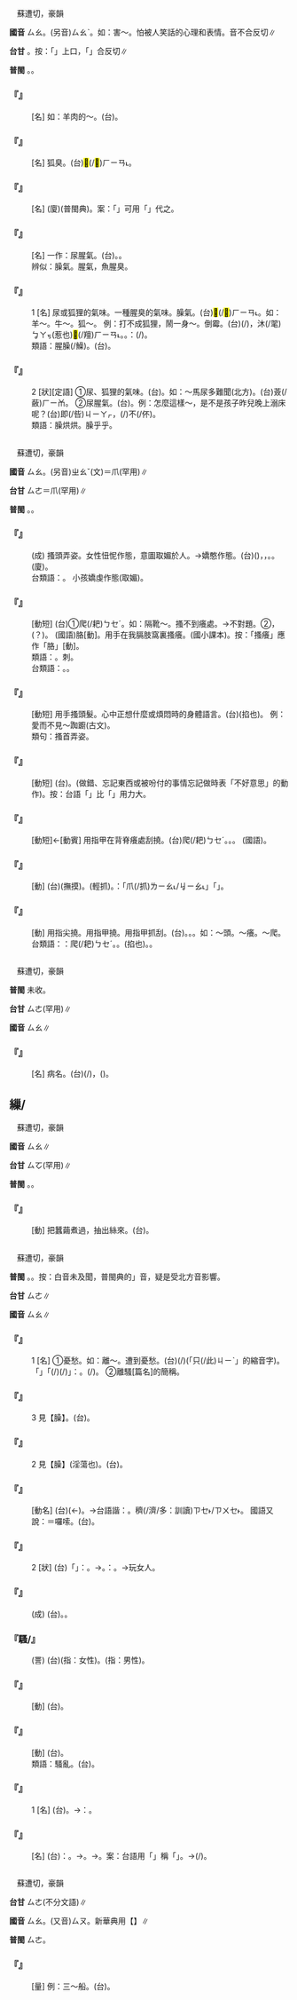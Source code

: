
=={{ruby|臊|ㄙㄠ}}==

　蘇遭切，豪韻

'''國音''' <rt>ㄙㄠ</rt>。(另音)<rt>ㄙㄠˋ</rt>。如：害～。怕被人笑話的心理和表情。音不合反切∥

'''台甘''' {{ruby|(文)|ㄘㄜ}}{{ruby|。|ㄙㄜ}}。按：「{{ruby|臊|ㄘㄜ}}」上口，「{{ruby|臊|ㄙㄜ}}」合反切∥

'''普閩''' {{ruby|(文)|ㄙㄜ}}。{{ruby|(白)|ㄘㄜ}}。

    

==='''『{{ruby|臊|ㄙㄠ}}{{ruby|味|ㄨㄟˋ}}』'''===
: [名] 如：羊肉的～。(台){{ruby|羊|ㄧㆧˊ/ㄧㆫˊ}}{{ruby|肉|ㆠㄚㆷ}}{{ruby|<mark>&#xffbbf;</mark>|ㄏㄧㄢ˪}}。
    

==='''『{{ruby|狐|ㄏㄨˊ}}{{ruby|臊|ㄙㄠ}}』'''===
: [名] 狐臭。(台){{ruby|羊|ㄧㆫˊ/ㄧㆧˊ}}{{ruby|公|ㄍㆲˋ}}<mark>&#xffbbf;</mark>(/<mark>&#xffbcc;</mark>)<rt>ㄏㄧㄢ˪</rt>。
    

==='''『{{ruby|腥|ㄒㄧㄥ}}{{ruby|臊|ㄙㄠ}}』'''===
: [名] (廈){{ruby|臊|ㄘㄜ}}{{ruby|<mark>&#xf9adf;</mark>|ㄏㄧㄢ˪}}(普閩典)。案：「{{ruby|臊|ㄘㄜ}}」可用「{{ruby|鱢|ㄘㄜ}}」代之。
    

==='''『{{ruby|尿|ㄋㄧㄠˋ}}{{ruby|臊|ㄙㄠ}}{{ruby|氣|ㄑㄧˋ}}』'''===
: [名] 一作：尿腥氣。(台){{ruby|臭|ㄘㄠ˪}}{{ruby|尿|ㆢㄧㄜ˫/ㄌㄧㄜ˫}}{{ruby|破|ㄆㄨㄚ˪}}{{ruby|味|ㆠㄧ˫}}。{{ruby|臭|ㄘㄠ˪}}{{ruby|尿|ㆢㄧㄜ˫/ㄌㄧㄜ˫}}{{ruby|蘞|ㄏㄧㆰ}}{{ruby|味|ㆠㄧ˫}}。
:辨似：臊氣。腥氣，魚腥臭。
:
    

==='''『{{ruby|臊|ㄙㄠ}}』'''===
:1  [名] 尿或狐狸的氣味。一種腥臭的氣味。臊氣。(台){{ruby|臭|ㄘㄠ˪}}<mark>&#xffbcc;</mark>(/<mark>&#xf9adf;</mark>)<rt>ㄏㄧㄢ˪</rt>。如：羊～。牛～。狐～。 例：打不成狐狸，鬧一身～。倒霉。(台){{ruby|狐|ㄏㆦˊ}}{{ruby|狸|ㄌㄧˊ}}(/{{ruby|貓|ㆠㄚˊ}}{{ruby|仔|ㄚ}}){{ruby|掠|ㄌㄧㄚㆷ ͘}}{{ruby|無|ㆠㄜˊ}}{{ruby|著|ㄉㄧㄜㆷ ͘}}，沐(/毣)<rt>ㆠㄚㆶ</rt>{{ruby|著|ㄉㄧㄜㆷ ͘}}(惹也){{ruby|一|ㄐㄧㆵ ͘}}{{ruby|身|ㄒㄧㄣ}}{{ruby|臭|ㄘㄠ˪}}<mark>&#xffbcc;</mark>(/羶)<rt>ㄏㄧㄢ˪</rt>{{ruby|味|ㆠㄧ˫}}。{{ruby|討|ㄊㄜˋ}}{{ruby|衰|ㄙㄨㆤ}}{{ruby|<mark>&#xffb4e;</mark>|ㆠㄞˋ}}。{{ruby|比|ㄅㄧˋ}}{{ruby|喻|ㄌㄨ˫/ㆡㄨ˫}}：{{ruby|無|ㆠㄜˊ}}{{ruby|利|ㄌㄧ˫}}{{ruby|益|ㄧㆤㆶ}}{{ruby|顛|ㄉㄧㄢ}}{{ruby|倒|ㄉㄜ˪}}{{ruby|了|ㄌㄧㄠˋ}}(/{{ruby|損|ㄙㄨㄣˋ}}{{ruby|失|ㄒㄧㆵ}})。
:類語：腥臊(/鱢)。(台){{ruby|臭|ㄘㄠ˪}}{{ruby|臊|ㄘㄜ}}。
:
    

==='''『{{ruby|臊|ㄙㄠ}}』'''===
:2  [狀][定語] ①尿、狐狸的氣味。(台){{ruby|臭|ㄘㄠ˪}}{{ruby|尿|ㆢㄧㄜ˫/ㄌㄧㄜ˫}}{{ruby|蘞|ㄏㄧㆰ}}。如：～馬尿多難聞(北方)。(台){{ruby|馬|ㆠㆤˋ}}{{ruby|尿|ㆢㄧㄜ˫/ㄌㄧㄜ˫}}{{ruby|丌|ㆤ}}{{ruby|臭|ㄘㄠ˪}}{{ruby|尿|ㆢㄧㄜ˫/ㄌㄧㄜ˫}}薟(/蘞)<rt>ㄏㄧㆰ</rt>{{ruby|味|ㆠㄧ˫}}{{ruby|<mark>&#xffa45;</mark>|ㆠㆤ˫/ㆠㄨㆤ˫}}{{ruby|鼻|ㄆㆪ˫}}{{ruby|得|ㄉㄧㆵ}}。 ②尿腥氣。(台){{ruby|臭|ㄘㄠ˪}}{{ruby|尿|ㆢㄧㄜ˫/ㄌㄧㄜ˫}}{{ruby|破|ㄆㄨㄚ˪}}{{ruby|味|ㆠㄧ˫}}。例：怎麼這樣～，是不是孩子昨兒晚上溺床呢？(台){{ruby|哪|ㄋㄚˋ}}即(/呰)<rt>ㄐㄧㄚㆷ</rt>{{ruby|恁|ㄌㄧㄣ˪}}{{ruby|臭|ㄘㄠ˪}}{{ruby|尿|ㆢㄧㄜ˫/ㄌㄧㄜ˫}}{{ruby|破|ㄆㄨㄚ˪}}{{ruby|味|ㆠㄧ˫}}，{{ruby|<mark>&#xffb51;</mark>|ㆣㄧㄣˋ}}{{ruby|仔|ㄚ}}{{ruby|昨|ㄗㄚ˫}}{{ruby|暗|ㆰ˪}}{{ruby|洩|ㄒㄧㄚㆵ}}{{ruby|→|ㄘㄨㄚ˫}}(/{{ruby|泄|ㄒㄧㄚㆴ/ㄘㄨㄚ˫}}){{ruby|尿|ㆢㄧㄜ˫/ㄌㄧㄜ˫}}{{ruby|是|ㄒㄧ˫}}不(/伓){{ruby|·|ㆬ˫}}。
:類語：臊烘烘。臊乎乎。
:
    

=={{ruby|搔|ㄙㄠ}}==

　蘇遭切，豪韻

'''國音''' <rt>ㄙㄠ</rt>。(另音)<rt>ㄓㄠˇ</rt>(文)＝爪(罕用)∥

'''台甘''' <rt>ㄙㄜ</rt>{{ruby|。|ㆢㄧㄠˋ}}＝爪(罕用)∥

'''普閩''' {{ruby|(文)|ㄙㄜ}}。{{ruby|(白)|ㄙㄠ}}。

    

==='''『{{ruby|搔|ㄙㄠ}}{{ruby|首|ㄕㄡˇ}}{{ruby|弄|ㄋㄨㄥˋ}}{{ruby|姿|ㄗ}}』'''===
: (成) 搔頭弄姿。女性忸怩作態，意圖取媚於人。→嬌憨作態。(台){{ruby|女|ㄌㄧˋ/ㄌㄨˋ}}{{ruby|性|ㄒㄧㄥ˪}}({{ruby|無|ㆠㄜˊ}}{{ruby|戴|ㄉㄞ˪}}{{ruby|無|ㆠㄜˊ}}{{ruby|事|ㄐㄧ˪}}){{ruby|摸|ㆠㆲ}}{{ruby|頭|ㄊㄠˊ}}{{ruby|鬃|ㄗㄤ}}，{{ruby|<mark>&#xffea2;</mark>|ㄉㄧㄜㆷ}}{{ruby|衫|ㄙㆩ}}{{ruby|裾|ㄍㄧ/ㄍㄨ}}，{{ruby|格|ㄍㄧㆤㆶ}}{{ruby|一|ㄐㄧㆵ ͘}}{{ruby|個|ㆤˊ}}{{ruby|體|ㄊㆤˋ}}{{ruby|態|ㄊㄞ˪}}。{{ruby|<mark>&#xffa49;</mark>|ㆠㆤㆷ/ㆠㄨㆤㆷ}}{{ruby|引|ㄧㄣˋ}}{{ruby|人|ㄌㄤˊ}}{{ruby|丌|ㆤ}}{{ruby|注|ㄗㄨ˪}}{{ruby|意|ㄧ˪}}。(廈){{ruby|挽|ㆠㄢˋ}}{{ruby|頭|ㄊㄠˊ}}{{ruby|折|ㄐㄧㆷ ͘}}{{ruby|脰|ㄉㄠ˫}}。
:台類語：{{ruby|扭|ㄫㄧㄨˋ}}{{ruby|頭|ㄊㄠˊ}}{{ruby|銌|ㄗㄨㄣ˫}}{{ruby|脰|ㄉㄠ˫}}。 小孩嬌虔作態(取媚)。
:
    

==='''『{{ruby|搔|ㄙㄠ}}{{ruby|癢|ㄧㄤˇ}}』'''===
: [動短] (台)①爬(/耙)<rt>ㄅㆤˊ</rt>{{ruby|癢|ㄐㄧㆧ˫/ㄐㄧㆫ˫}}。如：隔靴～。搔不到癢處。→不對題。②{{ruby|撓|ㄫㄧㄠ}}，{{ruby|<mark>&#xf91c7;</mark>|ㆠㄨ˫}}{{ruby|知|ㄉㄧ}}(？)。 (國語)胳{{ruby|肢|·ㄓ}}[動]。用手在我膈肢窩裏搔癢。(國小課本)。按：「搔癢」應作「胳{{ruby|肢|·ㄓ}}」[動]。
:類語：{{ruby|撓|ㄋㄠˊ}}。刺{{ruby|撓|·ㄋㄠˊ}}。
:
:台類語：{{ruby|抓|ㄌㄧㄠ˪/ㆢㄧㄠ˪}}。{{ruby|控|ㄎㄤ˪}}。
:
    

==='''『{{ruby|搔|ㄙㄠ}}{{ruby|首|ㄕㄡˇ}}』'''===
: [動短] 用手搔頭髮。心中正想什麼或煩悶時的身體語言。(台){{ruby|控|ㄎㄤ˪}}(掐也){{ruby|頭|ㄊㄠˊ}}{{ruby|殼|ㄎㄚㆶ}}。 例：愛而不見～踟躕(古文)。
:類句：搔首弄姿。
:
    

==='''『{{ruby|搔|ㄙㄠ}}{{ruby|頭|ㄊㄠˊ}}』'''===
: [動短] (台){{ruby|搔|ㄙㄜ}}{{ruby|頭|ㄊㄠˊ}}{{ruby|殼|ㄎㄚㆶ}}。{{ruby|控|ㄎㄤ˪}}{{ruby|頭|ㄊㄠˊ}}{{ruby|殼|ㄎㄚㆶ}}(做錯、忘記東西或被吩付的事情忘記做時表「不好意思」的動作)。按：台語「{{ruby|控|ㄎㄤ˪}}」比「{{ruby|抓|ㆢㄧㄠ˪/ㄌㄧㄠ˪}}」用力大。
    

==='''『{{ruby|搔|ㄙㄠ}}{{ruby|背|ㄅㄟˋ}}』'''===
: [動短]←[動賓] 用指甲在背脊癢處刮撓。(台)爬(/耙)<rt>ㄅㆤˊ</rt>{{ruby|尻|ㄎㄚ}}{{ruby|脊|ㄐㄧㄚㆷ}}。{{ruby|抓|ㆢㄧㆯ˪/ㄌㄧㄠ˪}}{{ruby|癢|ㄐㄧㆧ˫/ㄐㄧㆫ˫}}。{{ruby|爬|ㄅㆤˊ}}{{ruby|癢|ㄐㄧㆧ˫/ㄐㄧㆫ˫}}。 (國語){{ruby|搔|ㄙㄠ}}{{ruby|癢|ㄧㄤˇ}}。
    

==='''『{{ruby|搔|ㄙㄠ}}{{ruby|爬|ㄆㄚˊ}}』'''===
: [動] (台){{ruby|搔|ㄙㄜ}}(撫摸)。{{ruby|爬|ㄅㆤˊ}}(輕抓)。{{ruby|按|ㄢ˪}}：{{ruby|臺|ㄉㄞˊ}}{{ruby|語|ㆣㄨˋ/ㆣㄧˋ}}「爪(/抓)<rt>ㄌㄧㄠ˪/ㆢㄧㆯ˪</rt>」{{ruby|比|ㄅㄧˋ}}「{{ruby|爬|ㄅㆤˊ}}」{{ruby|用|ㄧㆲ˫}}{{ruby|力|ㄌㄚㆵ ͘}}{{ruby|重|ㄉㄤ˫}}。
    

==='''『{{ruby|搔|ㄙㄠ}}』'''===
: [動] 用指尖撓。用指甲撓。用指甲抓刮。(台){{ruby|扒|ㄅㆤˊ}}。{{ruby|爬|ㄅㆤˊ}}。{{ruby|耙|ㄅㆤˊ}}。如：～頭。～癢。～爬。
:台類語：{{ruby|搔|ㆢㄧㄠ˪}}：爬(/耙)<rt>ㄅㆤˊ</rt>。{{ruby|抓|ㄌㄧㄠ˪/ㆢㄧㄠ˪}}。{{ruby|控|ㄎㄤ˪}}(掐也)。{{ruby|撓|ㄫㄧㄠˋ}}。
:
    

=={{ruby|瘙|ㄙㄠ}}==

　蘇遭切，豪韻

'''普閩''' 未收。

'''台甘''' <rt>ㄙㄜ</rt>(罕用)∥

'''國音''' <rt>ㄙㄠ</rt>∥

    

==='''『{{ruby|瘙|ㄙㄠ}}』'''===
: [名] 病名。(台){{ruby|小|ㄒㄧㄜˋ}}{{ruby|兒|ㆢㄧˊ/ㄌㄧˊ}}(/{{ruby|<mark>&#xffb51;</mark>|ㆣㄧㄣˋ}}{{ruby|仔|ㄚ}}){{ruby|丌|ㆤ}}{{ruby|皮|ㄆㄨㆤˊ/ㄆㆤˊ}}{{ruby|膚|ㄏㄨ}}{{ruby|病|ㄅㆥ˫/ㄅㆪ˫}}{{ruby|親|ㄑㄧㄣ}}{{ruby|像|ㄑㄧㆧ˫/ㄑㄧㆫ˫}}{{ruby|出|ㄘㄨㆵ}}{{ruby|癖|ㄆㄧㄚㆷ ͘}}，({{ruby|中|ㄉㄧㆲ}}{{ruby|醫|ㄧ}})。
    

==繅/{{ruby|繰|ㄙㄠ}}==

　蘇遭切，豪韻

'''國音''' <rt>ㄙㄠ</rt>∥

'''台甘''' <rt>ㄙㆦ</rt>(罕用)∥

'''普閩''' {{ruby|(文)|ㄙㄜ}}。{{ruby|(白)|ㄙㄠ}}。

    

==='''『{{ruby|繅|ㄙㄠ}}』'''===
: [動] 把蠶繭煮過，抽出絲來。(台){{ruby|煮|ㄐㄧˋ/ㄗㄨˋ}}{{ruby|娘|ㄋㄧㄨˊ}}{{ruby|仔|ㄚ}}{{ruby|繭|ㄍㄧㄢˋ}}{{ruby|抽|ㄊㄧㄨ}}{{ruby|繹|ㄧㆤㆶ ͘}}{{ruby|蠶|ㄘㆰˊ}}{{ruby|絲|ㄒㄧ}}。
    

=={{ruby|騷|ㄙㄠ}}==

　蘇遭切，豪韻

'''普閩''' {{ruby|(文)|ㄙㄜ}}。{{ruby|(白)|ㄙㄠ}}。按：白音未及聞，普閩典的{{ruby|「|ㄙㄠ}}」音，疑是受北方音影響。

'''台甘''' <rt>ㄙㄜ</rt>∥

'''國音''' <rt>ㄙㄠ</rt>∥

    

==='''『{{ruby|騷|ㄙㄠ}}』'''===
:1  [名] ①憂愁。如：離～。遭到憂愁。(台){{ruby|屈|ㄎㄨㆵ}}{{ruby|原|ㆣㄨㄢˊ}}{{ruby|做|ㄗㄨㆤ˪/ㄗㄜ˪}}{{ruby|長|ㄉㆭˊ}}{{ruby|篇|ㄆㄧㄢ}}{{ruby|韻|ㄨㄣ˫}}{{ruby|文|ㆠㄨㄣˊ}}{{ruby|著|ㄉㄧㄜㆷ}}(/{{ruby|都|ㄉㄜ˫}}){{ruby|是|ㄒㄧ˫}}{{ruby|用|ㄧㆲ˫/ㄧㄥ˫}}{{ruby|<mark>&#xffacb;</mark>|ㄗㆤ}}(「只(/此)<rt>ㄐㄧˋ</rt>{{ruby|個|ㆤˊ}}」的縮音字){{ruby|意|ㄧ˪}}{{ruby|思|ㄙㄨ˪}}{{ruby|做|ㄗㄨㆤ˪/ㄗㄜ˪}}{{ruby|篇|ㄆㄧㄢ}}{{ruby|名|ㄇㄧㄚˊ}}。「{{ruby|騷|ㄙㄜ}}」{{ruby|字|ㄌㄧ˫/ㆢㄧ˫}}{{ruby|後|ㄠ˫}}{{ruby|來|ㄌㄞˊ}}{{ruby|轉|ㄗㄨㄢˋ}}{{ruby|指|ㄐㄧˋ/ㄍㄧˋ}}「{{ruby|詩|ㄒㄧ}}{{ruby|文|ㆠㄨㄣˊ}}{{ruby|丌|ㆤ}}{{ruby|載|ㄉㄞ˫}}(/{{ruby|戴|ㄉㄞ˪}}){{ruby|事|ㄐㄧ˪}}(/{{ruby|事|ㄉㄞ˫}}{{ruby|情|ㄐㄧ˪}})」{{ruby|像|ㄑㄧㆧ˫/ㄑㄧㆫ˫}}{{ruby|講|ㄍㆲˋ}}{{ruby|→|ㄍㆲ}}：{{ruby|騷|ㄙㄜ}}{{ruby|人|ㆢㄧㄣˊ/ㄌㄧㄣˊ}}{{ruby|墨|ㆠㄧㆤㆶ ͘}}{{ruby|客|ㄎㄧㆤㆶ}}。{{ruby|著|ㄉㄧㄜㆷ}}(/{{ruby|都|ㄉㄜ˫}}){{ruby|是|ㄒㄧ˫}}{{ruby|由|ㄧㄨˊ}}{{ruby|<mark>&#xf8f7a;</mark>|ㄐㄧㄚ}}{{ruby|起|ㄎㄧ˪}}{{ruby|源|ㆣㄨㄢˊ}}{{ruby|丌|ㆤ}}。 ②離騷[篇名]的簡稱。
    

==='''『{{ruby|騷|ㄙㄠ}}』'''===
:3   見【臊】。(台){{ruby|臭|ㄘㄠ˪}}{{ruby|鱢|ㄘㄜ}}{{ruby|味|ㆠㄧ˫}}。
    

==='''『{{ruby|騷|ㄙㄠ}}』'''===
:2   見【臊】(淫蕩也)。(台){{ruby|謂|ㄨㄧ˫}}{{ruby|女|ㄌㄧˋ/ㄌㄨˋ}}{{ruby|性|ㄒㄧㄥ˪}}{{ruby|無|ㆠㄜˊ}}{{ruby|正|ㄐㄧㄥ˪}}{{ruby|經|ㄍㄧㄥ}}。
    

==='''『{{ruby|牢|ㄌㄠˊ}}{{ruby|騷|ㄙㄠ}}』'''===
: [動名] (台){{ruby|心|ㄒㄧㆬ}}{{ruby|內|ㄌㄞ˫}}{{ruby|拗|ㄠˋ}}(←{{ruby|抑|ㄧㆤㆶ}}){{ruby|鬱|ㄨㆵ}}{{ruby|不|ㄅㄨㆵ}}{{ruby|平|ㄅㄧㄥˊ}}。→台語諧：{{ruby|囉|ㄌㄜˊ}}{{ruby|唆|ㄙㄜ}}。{{ruby|話|ㄨㆤ˫}}穧(/濟/多：訓讀)<rt>ㄗㆤ˫/ㄗㄨㆤ˫</rt>{{ruby|麻|ㄇㄚˊ}}{{ruby|煩|ㄏㄨㄢˊ}}。 國語又說：{{ruby|嚕|ㄌㄨ}}{{ruby|囌|·ㄙㄨ}}＝囉嗦。(台){{ruby|厚|ㄍㄠ˫}}{{ruby|話|ㄨㆤ˫}}{{ruby|屎|ㄙㄞˋ}}。
    

==='''『{{ruby|風|ㄈㄥ}}{{ruby|騷|ㄙㄠ}}』'''===
:2  [狀] (台){{ruby|由|ㄧㄨˊ}}{{ruby|前|ㄐㄧㄥˊ}}{{ruby|項|ㄏㄤ˫}}「{{ruby|文|ㆠㄨㄣˊ}}{{ruby|學|ㄏㄚㆶ ͘}}」{{ruby|一|ㄧㆵ}}{{ruby|解|ㄍㄞˋ}}{{ruby|再|ㄗㄞ˪}}{{ruby|轉|ㄗㄨㄢˋ}}{{ruby|指|ㄐㄧˋ}}：{{ruby|愛|ㄞ˪}}{{ruby|玩|ㄨㄢˋ}}{{ruby|賞|ㄒㄧㆫˋ/ㄒㄧㆧˋ}}{{ruby|風|ㄏㆲ}}{{ruby|花|ㄏㄨㄚ}}{{ruby|雪|ㄙㄨㄚㆵ}}{{ruby|月|ㆣㄨㄚㆵ ͘}}。→{{ruby|風|ㄏㆲ}}{{ruby|流|ㄌㄧㄨˊ}}。{{ruby|台|ㄉㄞˊ}}{{ruby|語|ㆣㄨˋ/ㆣㄧˋ}}{{ruby|再|ㄗㄞ˪}}{{ruby|轉|ㄗㄨㄢˋ}}{{ruby|指|ㄐㄧˋ}}：{{ruby|愛|ㄞ˪}}{{ruby|四|ㄒㄧ˪}}{{ruby|界|ㄍㆤ˪/ㄍㄨㆤ˪}}{{ruby|遊|ㄧㄨˊ}}{{ruby|樂|ㄌㆦㆶ ͘}}。→玩女人。
    

==='''『{{ruby|騷|ㄙㄠ}}{{ruby|人|ㄖㄣˊ}}{{ruby|墨|ㄇㄛˋ}}{{ruby|客|ㄎㄜˋ}}』'''===
: (成) (台){{ruby|騷|ㄙㄜ}}{{ruby|人|ㆢㄧㄣˊ/ㄌㄧㄣˊ}}{{ruby|墨|ㆠㄧㆤㆶ ͘}}{{ruby|客|ㄎㄧㆤㆶ}}。{{ruby|愛|ㄞ˪}}{{ruby|好|ㄏㆧ˪}}{{ruby|風|ㄏㆲ}}{{ruby|月|ㆣㄨㄚㆵ ͘}}{{ruby|吟|ㆣㄧㆬˊ}}{{ruby|詩|ㄒㄧ}}{{ruby|作|ㄗㄜ˪}}{{ruby|賦|ㄏㄨ˪}}{{ruby|丌|ㆤ}}{{ruby|人|ㄌㄧㄣˊ/ㆢㄧㄣˊ}}{{ruby|士|ㄙㄨ˫}}。
    

==='''『騷/{{ruby|臊|ㄙㄠ}}{{ruby|勁|ㄐㄧㄥˋ}}{{ruby|兒|ㄦ}}』'''===
: (詈) (台){{ruby|嬈|ㄏㄧㄠˊ}}{{ruby|←|ㆢㄧㄠˊ}}{{ruby|體|ㄊㆤˋ}}(指：女性)。{{ruby|臭|ㄘㄠ˪}}{{ruby|臊|ㄘㄜ}}{{ruby|神|ㄒㄧㄣˊ}}(指：男性)。
    

==='''『{{ruby|騷|ㄙㄠ}}{{ruby|擾|ㄖㄠˇ}}』'''===
: [動] (台){{ruby|吵|ㄘㄚˋ}}{{ruby|鬧|ㄋㄠ˫}}{{ruby|害|ㄏㄞ˫}}{{ruby|人|ㄌㄤˊ}}{{ruby|<mark>&#xffa45;</mark>|ㆠㆤ˫/ㆠㄨㆤ˫}}{{ruby|安|ㄢ}}{{ruby|靜|ㄐㄧㄥ˫}}。
    

==='''『{{ruby|騷|ㄙㄠ}}{{ruby|動|ㄉㄨㄥˋ}}』'''===
: [動] (台){{ruby|擾|ㄌㄧㄠˋ/ㆢㄧㄠˋ}}{{ruby|亂|ㄌㄨㄢ˫}}{{ruby|不|ㄅㄨㆵ}}{{ruby|安|ㄢ}}。
:類語：騷亂。(台){{ruby|社|ㄒㄧㄚ˫}}{{ruby|會|ㄏㄨㆤ˫}}{{ruby|動|ㄉㆲ˫}}{{ruby|搖|ㄧㄠˊ}}{{ruby|無|ㆠㄜˊ}}{{ruby|安|ㄢ}}{{ruby|定|ㄉㄧㄥ˫}}。
:
    

==='''『{{ruby|風|ㄈㄥ}}{{ruby|騷|ㄙㄠ}}』'''===
:1  [名] (台){{ruby|詩|ㄒㄧ}}{{ruby|經|ㄍㄧㄥ}}{{ruby|國|ㄍㆦㆶ}}{{ruby|風|ㄏㆲ}}{{ruby|及|ㄍㄚㆴ}}{{ruby|離|ㄌㄧˊ}}{{ruby|騷|ㄙㄠ}}{{ruby|二|ㄌㄧ˫/ㄋㆭ˫}}{{ruby|大|ㄉㄞ˫/ㄉㄨㄚ˫}}{{ruby|文|ㆠㄨㄣˊ}}{{ruby|學|ㄏㄚㆶ ͘}}{{ruby|作|ㄗㆦㆶ}}{{ruby|品|ㄆㄧㄣˋ}}。→{{ruby|泛|ㄏㄨㄢ˪}}{{ruby|指|ㄐㄧˋ}}：{{ruby|文|ㆠㄨㄣˊ}}{{ruby|學|ㄏㄚㆶ ͘}}。
    

==='''『{{ruby|騷|ㄙㄠ}}{{ruby|人|ㄖㄣˊ}}』'''===
: [名] (台){{ruby|由|ㄧㄨˊ}}{{ruby|風|ㄏㆲ}}{{ruby|騷|ㄙㄜ}}{{ruby|轉|ㄗㄨㄢˋ}}{{ruby|指|ㄐㄧˋ}}：{{ruby|文|ㆠㄨㄣˊ}}{{ruby|學|ㄏㄚㆶ ͘}}。→{{ruby|做|ㄗㄨㆤ˪/ㄗㄜ˪}}{{ruby|詩|ㄒㄧ}}{{ruby|文|ㆠㄨㄣˊ}}{{ruby|丌|ㆤ}}{{ruby|人|ㄌㄤˊ}}。→{{ruby|特|ㄉㄧㆤㆶ ͘}}{{ruby|指|ㄐㄧˋ}}{{ruby|詩|ㄒㄧ}}{{ruby|人|ㆢㄧㄣˊ/ㄌㄧㄣˊ}}。案：台語用「{{ruby|風|ㄏㆲ}}{{ruby|騷|ㄙㄜ}}」稱「{{ruby|愛|ㄞ˪}}{{ruby|好|ㄏㆧ˪}}{{ruby|風|ㄏㆲ}}{{ruby|花|ㄏㄨㄚ}}{{ruby|雪|ㄙㄨㄚㆵ}}{{ruby|月|ㆣㄨㄚㆵ ͘}}」。→{{ruby|愛|ㄞ˪}}{{ruby|<mark>&#xffae6;</mark>|ㄊㄧㆵ}}{{ruby|<mark>&#xffaec;</mark>|ㄊㆦˊ}}(/{{ruby|彳|ㄊㄧㆤㆶ/ㄊㄧㆵ}}{{ruby|亍|ㄊㆦˊ}})。
    

=={{ruby|艘|ㄙㄠ}}==

　蘇遭切，豪韻

'''台甘''' <rt>ㄙㄜ</rt>{{ruby|。|ㄙㆦ}}(不分文語)∥

'''國音''' <rt>ㄙㄠ</rt>。(又音)<rt>ㄙㄡ</rt>。新華典用【{{ruby|艘|ㄙㄡ}}】∥

'''普閩''' <rt>ㄙㄜ</rt>。

    

==='''『{{ruby|艘|ㄙㄠ}}』'''===
: [量] 例：三～船。(台){{ruby|三|ㄙㆩ}}{{ruby|隻|ㄐㄧㄚㆷ}}{{ruby|船|ㄗㄨㄣˊ}}。
    
